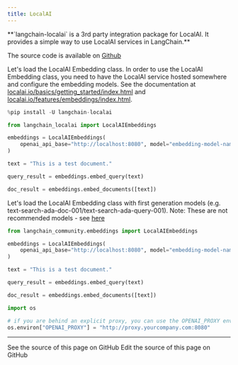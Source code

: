 ```yaml
---
title: LocalAI
---
```


<Info>
**`langchain-localai` is a 3rd party integration package for LocalAI. It provides a simple way to use LocalAI services in LangChain.**

The source code is available on [Github](https://github.com/mkhludnev/langchain-localai)

</Info>

Let's load the LocalAI Embedding class. In order to use the LocalAI Embedding class, you need to have the LocalAI service hosted somewhere and configure the embedding models. See the documentation at [localai.io/basics/getting_started/index.html](https://localai.io/basics/getting_started/index.html) and [localai.io/features/embeddings/index.html](https://localai.io/features/embeddings/index.html).

```python
%pip install -U langchain-localai
```

```python
from langchain_localai import LocalAIEmbeddings
```

```python
embeddings = LocalAIEmbeddings(
    openai_api_base="http://localhost:8080", model="embedding-model-name"
)
```

```python
text = "This is a test document."
```

```python
query_result = embeddings.embed_query(text)
```

```python
doc_result = embeddings.embed_documents([text])
```

Let's load the LocalAI Embedding class with first generation models (e.g. text-search-ada-doc-001/text-search-ada-query-001). Note: These are not recommended models - see [here](https://platform.openai.com/docs/guides/embeddings/what-are-embeddings)

```python
from langchain_community.embeddings import LocalAIEmbeddings
```

```python
embeddings = LocalAIEmbeddings(
    openai_api_base="http://localhost:8080", model="embedding-model-name"
)
```

```python
text = "This is a test document."
```

```python
query_result = embeddings.embed_query(text)
```

```python
doc_result = embeddings.embed_documents([text])
```

```python
import os

# if you are behind an explicit proxy, you can use the OPENAI_PROXY environment variable to pass through
os.environ["OPENAI_PROXY"] = "http://proxy.yourcompany.com:8080"
```

---

<CardGroup cols={2}>
  <Card title="View Source" icon="eye" href="https://github.com/langchain-ai/docs/blob/main/src/oss/python/integrations/text_embedding/localai.mdx">
    See the source of this page on GitHub
  </Card>
  <Card title="Edit Source" icon="pen-to-square" href="https://github.com/langchain-ai/docs/edit/main/src/oss/python/integrations/text_embedding/localai.mdx">
    Edit the source of this page on GitHub
  </Card>
</CardGroup>
